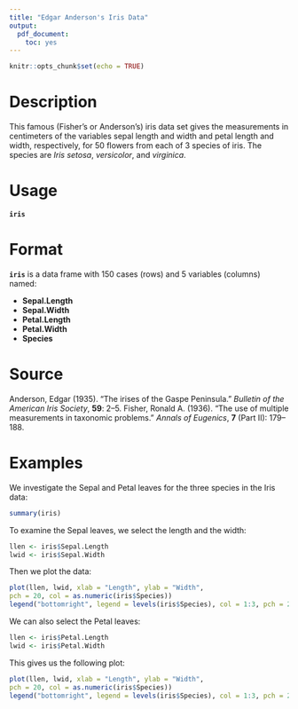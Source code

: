 ---
title: "Edgar Anderson's Iris Data"
output:
  pdf_document:
    toc: yes
---

```{r setup, include=FALSE}
knitr::opts_chunk$set(echo = TRUE)
```


# Description

This famous (Fisher’s or Anderson’s) iris data set gives the measurements in centimeters of the variables
sepal length and width and petal length and width, respectively, for 50 flowers from each of 3 species of iris.
The species are *Iris setosa*, *versicolor*, and *virginica*.

# Usage

**`iris`**

# Format

**`iris`** is a data frame with 150 cases (rows) and 5 variables (columns) named:

* **Sepal.Length**
* **Sepal.Width**
* **Petal.Length**
* **Petal.Width**
* **Species**

# Source

Anderson, Edgar (1935). “The irises of the Gaspe Peninsula.” *Bulletin of the American Iris Society*, **59**:
2–5.
Fisher, Ronald A. (1936). “The use of multiple measurements in taxonomic problems.” *Annals of Eugenics*,
**7** (Part II): 179–188.

# Examples

We investigate the Sepal and Petal leaves for the three species in the Iris data:

```{r iris1}
summary(iris)
```

To examine the Sepal leaves, we select the length and the width:

```{r iris2}
llen <- iris$Sepal.Length
lwid <- iris$Sepal.Width
```

Then we plot the data:

```{r iris3}
plot(llen, lwid, xlab = "Length", ylab = "Width",
pch = 20, col = as.numeric(iris$Species))
legend("bottomright", legend = levels(iris$Species), col = 1:3, pch = 20)

```

We can also select the Petal leaves:

```{r iris4}
llen <- iris$Petal.Length
lwid <- iris$Petal.Width
```

This gives us the following plot:

```{r iris5, echo = F}
plot(llen, lwid, xlab = "Length", ylab = "Width",
pch = 20, col = as.numeric(iris$Species))
legend("bottomright", legend = levels(iris$Species), col = 1:3, pch = 20)

```


